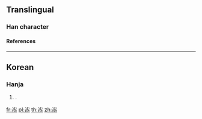 {{character info/new}}
==Translingual==

===Han character===
{{Han char|rn=15|rad=冫|as=08|sn=10|four=34338|canj=IPOP|ids=⿱⿰冫七𠇍}}

====References====
{{Han ref|kx=0133.011|uh=34D2}}

----

==Korean==

===Hanja===
{{ko-hanja|hangeul=칠|eumhun=[[옻]], [[일곱]], [[삼갈]]}}

# {{alternative form of|漆|lang=ko}}.
{{attn|ko|please check}}

[[fr:㓒]]
[[pl:㓒]]
[[th:㓒]]
[[zh:㓒]]